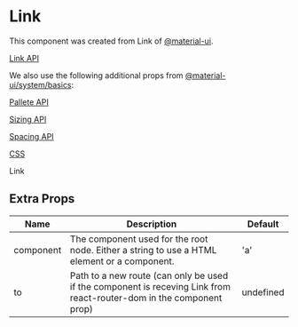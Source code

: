 
<Meta title="Components/atoms/Link" component={Link} />

# Link

This component was created from Link of [@material-ui](https://material-ui.com).

[Link API](https://material-ui.com/api/link)

We also use the following additional props from [@material-ui/system/basics](https://material-ui.com/system/basics):

[Pallete API](https://material-ui.com/system/pallete)

[Sizing API](https://material-ui.com/system/sizing)

[Spacing API](https://material-ui.com/system/spacing)

[CSS](https://material-ui.com/system/basics/#css-property)

<Preview>
  <Story name="link">
    <Link color="secondary.main">Link</Link>
  </Story>
</Preview>

## Extra Props

| Name      | Description                                                                                                          | Default   |
| --------- | -------------------------------------------------------------------------------------------------------------------- | --------- |
| component | The component used for the root node. Either a string to use a HTML element or a component.                          | 'a'       |
| to        | Path to a new route (can only be used if the component is receving Link from react-router-dom in the component prop) | undefined |
